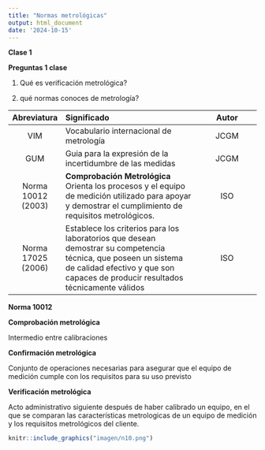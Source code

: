 ```yaml
---
title: "Normas metrológicas"
output: html_document
date: '2024-10-15'
---
```

**Clase 1**

**Preguntas 1 clase**


1. Qué es verificación metrológica?

2. qué normas conoces de metrología?

|**Abreviatura**|**Significado**|**Autor**|
|:---------:|:--------------------------------------------------|:--------------------:|
|     VIM   |Vocabulario internacional de metrología  |JCGM|
| GUM       |Guia para la expresión de la incertidumbre de las medidas|JCGM|
|Norma 10012 (2003)|**Comprobación Metrológica** Orienta los procesos y el equipo de medición utilizado para apoyar y demostrar el cumplimiento de requisitos metrológicos.|   ISO  |
|Norma 17025 (2006)|Establece los criterios para los laboratorios que desean demostrar su competencia técnica, que poseen un sistema de calidad efectivo y que son capaces de producir resultados técnicamente válidos|    ISO   |

**Norma 10012**

**Comprobación metrológica**

Intermedio entre calibraciones


**Confirmación metrológica**

Conjunto de operaciones necesarias para asegurar que el equipo de medición cumple con los requisitos para su uso previsto 


**Verificación metrológica**

Acto administrativo siguiente después de haber calibrado un equipo, en el que se comparan las características metrologicas de un equipo de medición y los requisitos metrológicos del cliente.


```r
knitr::include_graphics("imagen/n10.png")
```












